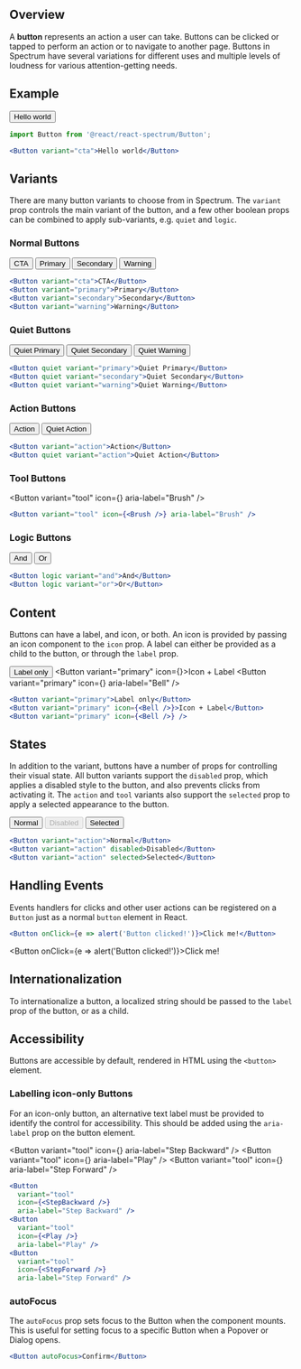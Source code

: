 
## Overview

A **button** represents an action a user can take. Buttons can be clicked or tapped to perform an action or to navigate to another page. Buttons in Spectrum have several variations for different uses and multiple levels of loudness for various attention-getting needs.

## Example

<Button variant="cta">Hello world</Button>

```jsx
import Button from '@react/react-spectrum/Button';

<Button variant="cta">Hello world</Button>
```

## Variants

There are many button variants to choose from in Spectrum. The `variant` prop controls the main variant of the button, and a few other boolean props can be combined to apply sub-variants, e.g. `quiet` and `logic`.

### Normal Buttons

<Button variant="cta">CTA</Button>
<Button variant="primary">Primary</Button>
<Button variant="secondary">Secondary</Button>
<Button variant="warning">Warning</Button>

```jsx
<Button variant="cta">CTA</Button>
<Button variant="primary">Primary</Button>
<Button variant="secondary">Secondary</Button>
<Button variant="warning">Warning</Button>
```

### Quiet Buttons

<Button quiet variant="primary">Quiet Primary</Button>
<Button quiet variant="secondary">Quiet Secondary</Button>
<Button quiet variant="warning">Quiet Warning</Button>

```jsx
<Button quiet variant="primary">Quiet Primary</Button>
<Button quiet variant="secondary">Quiet Secondary</Button>
<Button quiet variant="warning">Quiet Warning</Button>
```

### Action Buttons

<Button variant="action">Action</Button>
<Button quiet variant="action">Quiet Action</Button>

```jsx
<Button variant="action">Action</Button>
<Button quiet variant="action">Quiet Action</Button>
```

### Tool Buttons

<Button variant="tool" icon={<Brush />} aria-label="Brush" />

```jsx
<Button variant="tool" icon={<Brush />} aria-label="Brush" />
```

### Logic Buttons

<Button logic variant="and">And</Button>
<Button logic variant="or">Or</Button>

```jsx
<Button logic variant="and">And</Button>
<Button logic variant="or">Or</Button>
```

## Content

Buttons can have a label, and icon, or both. An icon is provided by passing an icon component to the `icon` prop. A label can either be provided as a child to the button, or through the `label` prop.

<Button variant="primary">Label only</Button>
<Button variant="primary" icon={<Bell />}>Icon + Label</Button>
<Button variant="primary" icon={<Bell />} aria-label="Bell" />

```jsx
<Button variant="primary">Label only</Button>
<Button variant="primary" icon={<Bell />}>Icon + Label</Button>
<Button variant="primary" icon={<Bell />} />
```

## States

In addition to the variant, buttons have a number of props for controlling their visual state. All button variants support the `disabled` prop, which applies a disabled style to the button, and also prevents clicks from activating it. The `action` and `tool` variants also support the `selected` prop to apply a selected appearance to the button.

<Button variant="action">Normal</Button>
<Button variant="action" disabled>Disabled</Button>
<Button variant="action" selected>Selected</Button>

```jsx
<Button variant="action">Normal</Button>
<Button variant="action" disabled>Disabled</Button>
<Button variant="action" selected>Selected</Button>
```

## Handling Events

Events handlers for clicks and other user actions can be registered on a `Button` just as a normal `button` element in React.

```jsx
<Button onClick={e => alert('Button clicked!')}>Click me!</Button>
```

<Button onClick={e => alert('Button clicked!')}>Click me!</Button>

## Internationalization

To internationalize a button, a localized string should be passed to the `label` prop of the button, or as a child.

## Accessibility

Buttons are accessible by default, rendered in HTML using the `<button>` element.

### Labelling icon-only Buttons

For an icon-only button, an alternative text label must be provided to identify the control for accessibility. This should be added using the `aria-label` prop on the button element.

<Button
  variant="tool"
  icon={<StepBackward />}
  aria-label="Step Backward" />
<Button
  variant="tool"
  icon={<Play />}
  aria-label="Play" />
<Button
  variant="tool"
  icon={<StepForward />}
  aria-label="Step Forward" />

```jsx
<Button
  variant="tool"
  icon={<StepBackward />}
  aria-label="Step Backward" />
<Button
  variant="tool"
  icon={<Play />}
  aria-label="Play" />
<Button
  variant="tool"
  icon={<StepForward />}
  aria-label="Step Forward" />
```

### autoFocus

The `autoFocus` prop sets focus to the Button when the component mounts. This is useful for setting focus to a specific Button when a Popover or Dialog opens.

```jsx
<Button autoFocus>Confirm</Button>
```
